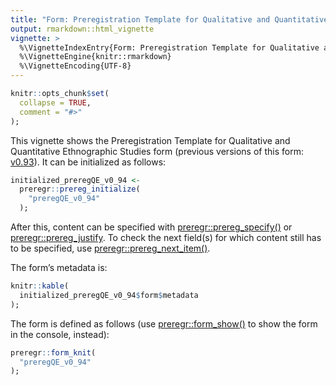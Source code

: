 ---
title: "Form: Preregistration Template for Qualitative and Quantitative Ethnographic Studies (v0.94)"
output: rmarkdown::html_vignette
vignette: >
  %\VignetteIndexEntry{Form: Preregistration Template for Qualitative and Quantitative Ethnographic Studies (v0.94)}
  %\VignetteEngine{knitr::rmarkdown}
  %\VignetteEncoding{UTF-8}
---

```{r, include = FALSE}
knitr::opts_chunk$set(
  collapse = TRUE,
  comment = "#>"
);
```

This vignette shows the Preregistration Template for Qualitative and Quantitative Ethnographic Studies form (previous versions of this form: [v0.93](https://preregr.opens.science/articles/form_preregQE_v0_93.html)). It can be initialized as follows:

```{r}
initialized_preregQE_v0_94 <-
  preregr::prereg_initialize(
    "preregQE_v0_94"
  );
```

After this, content can be specified with [preregr::prereg_specify()](https://preregr.opens.science/reference/prereg_specify.html) or [preregr::prereg_justify](https://preregr.opens.science/reference/prereg_justify.html). To check the next field(s) for which content still has to be specified, use [preregr::prereg_next_item()](https://preregr.opens.science/reference/prereg_next_item.html).

The form's metadata is:

```{r, echo=FALSE}
knitr::kable(
  initialized_preregQE_v0_94$form$metadata
);
```

The form is defined as follows (use [preregr::form_show()](https://preregr.opens.science/reference/form_show.html) to show the form in the console, instead):

```{r}
preregr::form_knit(
  "preregQE_v0_94"
);
```
